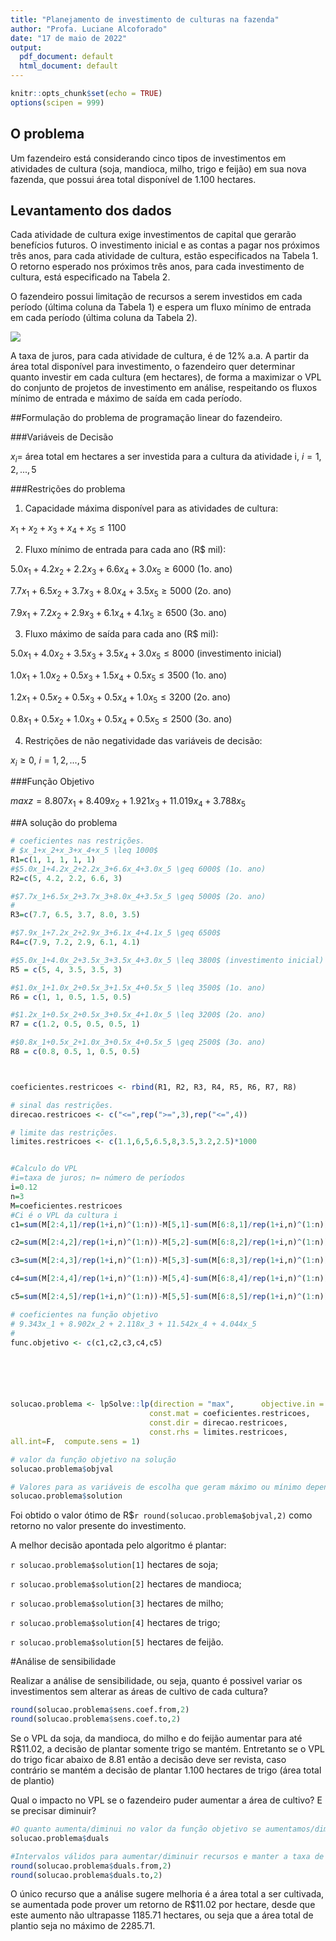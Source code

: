 ---
title: "Planejamento de investimento de culturas na fazenda"
author: "Profa. Luciane Alcoforado"
date: "17 de maio de 2022"
output:
  pdf_document: default
  html_document: default
---

```{r setup, include=FALSE}
knitr::opts_chunk$set(echo = TRUE)
options(scipen = 999)
```

## O problema

Um fazendeiro está considerando cinco tipos de investimentos em atividades de cultura (soja, mandioca,
milho, trigo e feijão) em sua nova fazenda, que possui área total disponível de 1.100 hectares. 

## Levantamento dos dados

Cada atividade de cultura exige investimentos de capital que gerarão benefícios futuros. O investimento inicial e as contas a pagar nos próximos três anos, para cada atividade de cultura, estão especificados na Tabela 1. O retorno esperado nos próximos três anos, para cada investimento de cultura, está especificado na
Tabela 2. 

O fazendeiro possui limitação de recursos a serem investidos em cada período (última coluna
da Tabela 1) e espera um fluxo mínimo de entrada em cada período (última coluna da Tabela 2).

![](figura_fazendeiro.png)

A taxa de juros, para cada atividade de cultura, é de 12% a.a. A partir da área total disponível para investimento,
o fazendeiro quer determinar quanto investir em cada cultura (em hectares), de forma a maximizar o VPL
do conjunto de projetos de investimento em análise, respeitando os fluxos mínimo de entrada e máximo
de saída em cada período. 

##Formulação do problema de programação linear do fazendeiro.

###Variáveis de Decisão

$x_i =$ área total em hectares a ser investida para a cultura da atividade i, $i=1, 2, ..., 5$


###Restrições do problema

1. Capacidade máxima disponível para as atividades de cultura:

$x_1+x_2+x_3+x_4+x_5 \leq 1100$

2. Fluxo mínimo de entrada para cada ano (R\$ mil):

$5.0x_1+4.2x_2+2.2x_3+6.6x_4+3.0x_5 \geq 6000$ (1o. ano)

$7.7x_1+6.5x_2+3.7x_3+8.0x_4+3.5x_5 \geq 5000$ (2o. ano)

$7.9x_1+7.2x_2+2.9x_3+6.1x_4+4.1x_5 \geq 6500$ (3o. ano)

3. Fluxo máximo de saída para cada ano (R\$ mil):

$5.0x_1+4.0x_2+3.5x_3+3.5x_4+3.0x_5 \leq 8000$ (investimento inicial)

$1.0x_1+1.0x_2+0.5x_3+1.5x_4+0.5x_5 \leq 3500$ (1o. ano)

$1.2x_1+0.5x_2+0.5x_3+0.5x_4+1.0x_5 \leq 3200$ (2o. ano)

$0.8x_1+0.5x_2+1.0x_3+0.5x_4+0.5x_5 \leq 2500$ (3o. ano)

4. Restrições de não negatividade das variáveis de decisão:

$x_i \geq 0$, $i=1, 2, ..., 5$

###Função Objetivo


$max z = 8.807x_1 + 8.409x_2 + 1.921x_3 + 11.019x_4 + 3.788x_5$




##A solução do problema

```{r echo=FALSE}
# coeficientes nas restrições.
# $x_1+x_2+x_3+x_4+x_5 \leq 1000$
R1=c(1, 1, 1, 1, 1) 
#$5.0x_1+4.2x_2+2.2x_3+6.6x_4+3.0x_5 \geq 6000$ (1o. ano)
R2=c(5, 4.2, 2.2, 6.6, 3)

#$7.7x_1+6.5x_2+3.7x_3+8.0x_4+3.5x_5 \geq 5000$ (2o. ano)
#
R3=c(7.7, 6.5, 3.7, 8.0, 3.5)

#$7.9x_1+7.2x_2+2.9x_3+6.1x_4+4.1x_5 \geq 6500$
R4=c(7.9, 7.2, 2.9, 6.1, 4.1)

#$5.0x_1+4.0x_2+3.5x_3+3.5x_4+3.0x_5 \leq 3800$ (investimento inicial)
R5 = c(5, 4, 3.5, 3.5, 3)

#$1.0x_1+1.0x_2+0.5x_3+1.5x_4+0.5x_5 \leq 3500$ (1o. ano)
R6 = c(1, 1, 0.5, 1.5, 0.5)

#$1.2x_1+0.5x_2+0.5x_3+0.5x_4+1.0x_5 \leq 3200$ (2o. ano)
R7 = c(1.2, 0.5, 0.5, 0.5, 1)

#$0.8x_1+0.5x_2+1.0x_3+0.5x_4+0.5x_5 \geq 2500$ (3o. ano)
R8 = c(0.8, 0.5, 1, 0.5, 0.5)



coeficientes.restricoes <- rbind(R1, R2, R3, R4, R5, R6, R7, R8)

# sinal das restrições. 
direcao.restricoes <- c("<=",rep(">=",3),rep("<=",4))

# limite das restrições. 
limites.restricoes <- c(1.1,6,5,6.5,8,3.5,3.2,2.5)*1000


#Calculo do VPL
#i=taxa de juros; n= número de períodos
i=0.12
n=3
M=coeficientes.restricoes
#Ci é o VPL da cultura i
c1=sum(M[2:4,1]/rep(1+i,n)^(1:n))-M[5,1]-sum(M[6:8,1]/rep(1+i,n)^(1:n))

c2=sum(M[2:4,2]/rep(1+i,n)^(1:n))-M[5,2]-sum(M[6:8,2]/rep(1+i,n)^(1:n))

c3=sum(M[2:4,3]/rep(1+i,n)^(1:n))-M[5,3]-sum(M[6:8,3]/rep(1+i,n)^(1:n))

c4=sum(M[2:4,4]/rep(1+i,n)^(1:n))-M[5,4]-sum(M[6:8,4]/rep(1+i,n)^(1:n))

c5=sum(M[2:4,5]/rep(1+i,n)^(1:n))-M[5,5]-sum(M[6:8,5]/rep(1+i,n)^(1:n))

# coeficientes na função objetivo 
# 9.343x_1 + 8.902x_2 + 2.118x_3 + 11.542x_4 + 4.044x_5
# 
func.objetivo <- c(c1,c2,c3,c4,c5)






solucao.problema <- lpSolve::lp(direction = "max",      objective.in = func.objetivo,  
                               const.mat = coeficientes.restricoes,
                               const.dir = direcao.restricoes,
                               const.rhs = limites.restricoes, 
all.int=F,  compute.sens = 1)

# valor da função objetivo na solução
solucao.problema$objval

# Valores para as variáveis de escolha que geram máximo ou mínimo dependendo do problema
solucao.problema$solution


```

Foi obtido o valor ótimo de R\$`r round(solucao.problema$objval,2)` como retorno no valor presente do investimento.

A melhor decisão apontada pelo algoritmo é plantar:

`r solucao.problema$solution[1]` hectares de soja;

`r solucao.problema$solution[2]` hectares de mandioca;

`r solucao.problema$solution[3]` hectares de milho;

`r solucao.problema$solution[4]` hectares de trigo;

`r solucao.problema$solution[5]` hectares de feijão.

#Análise de sensibilidade

Realizar a análise de sensibilidade, ou seja, quanto é possivel variar os investimentos sem alterar as áreas de cultivo de cada cultura?

```{r  include=FALSE}
round(solucao.problema$sens.coef.from,2)
round(solucao.problema$sens.coef.to,2)
```

Se o VPL da soja, da mandioca, do milho e do feijão  aumentar para até R\$11.02, a decisão de plantar somente trigo se mantém. Entretanto se o VPL do trigo ficar abaixo de 8.81 então a decisão deve ser revista, caso contrário se mantém a decisão de plantar 1.100 hectares de trigo (área total de plantio)

Qual o impacto no VPL se o fazendeiro puder aumentar a área de cultivo? E se precisar diminuir?

```{r  include=FALSE}
#O quanto aumenta/diminui no valor da função objetivo se aumentamos/diminuimos 1 unidade de recurso em cada respectiva restrição
solucao.problema$duals

#Intervalos válidos para aumentar/diminuir recursos e manter a taxa de variação na função objetivo
round(solucao.problema$duals.from,2)
round(solucao.problema$duals.to,2)
```

O único recurso que a análise sugere melhoria é a área total a ser cultivada, se aumentada pode prover um retorno de R\$11.02 por hectare, desde que este aumento não ultrapasse 1185.71 hectares, ou seja que a área total de plantio seja no máximo de 2285.71.








